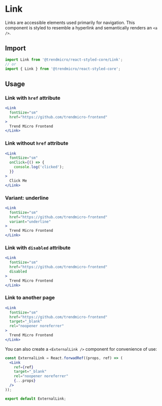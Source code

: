 # Link

Links are accessible elements used primarily for navigation. This component is styled to resemble a hyperlink and semantically renders an `<a />`.

## Import

```js
import Link from '@trendmicro/react-styled-core/Link';
// or
import { Link } from '@trendmicro/react-styled-core';
```

## Usage

### Link with `href` attribute

```jsx
<Link
  fontSize="sm"
  href="https://github.com/trendmicro-frontend"
>
  Trend Micro Frontend
</Link>
```

### Link without `href` attribute

```jsx
<Link
  fontSize="sm"
  onClick={() => {
    console.log('clicked');
  }}
>
  Click Me
</Link>
```

### Variant: underline

```jsx
<Link
  fontSize="sm"
  href="https://github.com/trendmicro-frontend"
  variant="underline"
>
  Trend Micro Frontend
</Link>
```

### Link with `disabled` attribute

```jsx
<Link
  fontSize="sm"
  href="https://github.com/trendmicro-frontend"
  disabled
>
  Trend Micro Frontend
</Link>
```

### Link to another page

```jsx
<Link
  fontSize="sm"
  href="https://github.com/trendmicro-frontend"
  target="_blank"
  rel="noopener noreferrer"
>
  Trend Micro Frontend
</Link>
```

You can also create a `<ExternalLink />` component for convenience of use:

```jsx readonly
const ExternalLink = React.forwadRef((props, ref) => (
  <Link
    ref={ref}
    target="_blank"
    rel="noopener noreferrer"
    {...props}
  />
));

export default ExternalLink;
```

